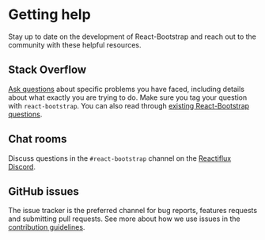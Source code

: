 # Getting help

<p className="lead">
Stay up to date on the development of React-Bootstrap and reach out to
the community with these helpful resources.
</p>

## Stack Overflow

[Ask questions][0] about specific problems you have faced, including details about what exactly
you are trying to do. Make sure you tag your question with
`react-bootstrap`. You can also read through [existing React-Bootstrap questions][1].

## Chat rooms

Discuss questions in the <code className="js">#react-bootstrap</code>
channel on the [Reactiflux Discord][2].


## GitHub issues

The issue tracker is the preferred channel for bug reports, features
requests and submitting pull requests. See more about how we use issues
in the [contribution guidelines][3].

[0]: http://stackoverflow.com/questions/ask
[1]: http://stackoverflow.com/questions/tagged/react-bootstrap
[2]: http://www.reactiflux.com/
[3]: https://github.com/react-bootstrap/react-bootstrap/blob/master/CONTRIBUTING.md#issues
